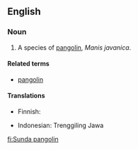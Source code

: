 {{wikipedia|pangolin}}
==English==

===Noun===
{{en-noun|sg=[[Sunda]] [[pangolin]]}}

# A species of [[pangolin]], ''Manis javanica''.

====Related terms====
*[[pangolin]]

====Translations====
{{trans-top}}
*Finnish: {{t-|fi|malaijanmuurahaiskäpy}}
{{trans-mid}}
*Indonesian: Trenggiling Jawa
{{trans-bottom}}

[[fi:Sunda pangolin]]